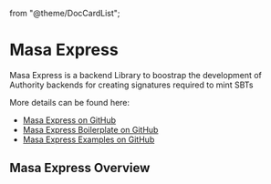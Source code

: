   from "@theme/DocCardList";

# Masa Express

Masa Express is a backend Library to boostrap the development of Authority backends for creating signatures required to mint SBTs

More details can be found here:

- [Masa Express on GitHub](https://github.com/masa-finance/masa-express)
- [Masa Express Boilerplate on GitHub](https://github.com/masa-finance/masa-express-boilerplate)
- [Masa Express Examples on GitHub](https://github.com/masa-finance/masa-express-examples)

## Masa Express Overview

<DocCardList/>
